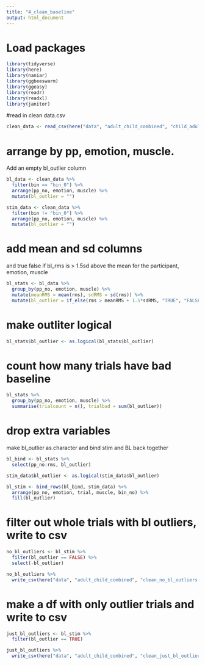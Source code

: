 ```yaml
---
title: "4_clean_baseline"
output: html_document
---
```


# Load packages

```r
library(tidyverse)
library(here)
library(naniar)
library(ggbeeswarm)
library(ggeasy)
library(readr)
library(readxl)
library(janitor)
```



#read in clean data.csv

```r
clean_data <- read_csv(here("data", "adult_child_combined", "child_adult_clean.csv"))

```


# arrange by pp, emotion, muscle. 

Add an empty bl_outlier column 

```r
bl_data <- clean_data %>%
  filter(bin == "bin_0") %>%
  arrange(pp_no, emotion, muscle) %>%
  mutate(bl_outlier = "")

stim_data <- clean_data %>%
  filter(bin != "bin_0") %>%
  arrange(pp_no, emotion, muscle) %>%
  mutate(bl_outlier = "")
```
 

# add mean and sd columns 

and true false if bl_rms is > 1.5sd above the mean for the participant, emotion, muscle
```r

bl_stats <- bl_data %>%
  group_by(pp_no, emotion, muscle) %>%
  mutate(meanRMS = mean(rms), sdRMS = sd(rms)) %>%
  mutate(bl_outlier = if_else(rms > meanRMS + 1.5*sdRMS, "TRUE", "FALSE"))


```


# make outliter logical 

```r
bl_stats$bl_outlier <- as.logical(bl_stats$bl_outlier)

```

# count how many trials have bad baseline

```r
bl_stats %>%
  group_by(pp_no, emotion, muscle) %>%
  summarise(trialcount = n(), trialbad = sum(bl_outlier))

```


# drop extra variables

make bl_outlier as.character and bind stim and BL back together

```r
bl_bind <- bl_stats %>%
  select(pp_no:rms, bl_outlier)

stim_data$bl_outlier <- as.logical(stim_data$bl_outlier)

bl_stim <- bind_rows(bl_bind, stim_data) %>%
  arrange(pp_no, emotion, trial, muscle, bin_no) %>%
  fill(bl_outlier)

```

# filter out whole trials with bl outliers, write to csv 
```r
no_bl_outliers <- bl_stim %>%
  filter(bl_outlier == FALSE) %>%
  select(-bl_outlier)

no_bl_outliers %>% 
  write_csv(here("data", "adult_child_combined", "clean_no_bl_outliers.csv"))
```

# make a df with only outlier trials and write to csv
```r
just_bl_outliers <- bl_stim %>%
  filter(bl_outlier == TRUE)

just_bl_outliers %>%
  write_csv(here("data", "adult_child_combined", "clean_just_bl_outliers.csv"))


```

